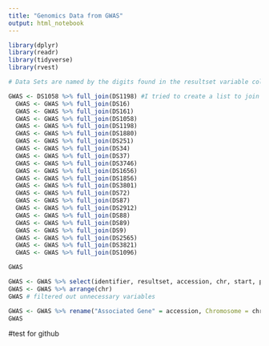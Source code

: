 ```yaml
---
title: "Genomics Data from GWAS"
output: html_notebook
---
```

```r
library(dplyr)
library(readr)
library(tidyverse)
library(rvest)
```

```r
# Data Sets are named by the digits found in the resultset variable column as they are all in the association HGVRS

GWAS <- DS1058 %>% full_join(DS1198) #I tried to create a list to join all at once instead of this                                        format but could not get the join to work with all the                                              variables I wanted
  GWAS <- GWAS %>% full_join(DS16)
  GWAS <- GWAS %>% full_join(DS161)
  GWAS <- GWAS %>% full_join(DS1058)
  GWAS <- GWAS %>% full_join(DS1198)
  GWAS <- GWAS %>% full_join(DS1880)
  GWAS <- GWAS %>% full_join(DS251)
  GWAS <- GWAS %>% full_join(DS34)
  GWAS <- GWAS %>% full_join(DS37)
  GWAS <- GWAS %>% full_join(DS3746)
  GWAS <- GWAS %>% full_join(DS1656)
  GWAS <- GWAS %>% full_join(DS1856)
  GWAS <- GWAS %>% full_join(DS3801)
  GWAS <- GWAS %>% full_join(DS72)
  GWAS <- GWAS %>% full_join(DS87)
  GWAS <- GWAS %>% full_join(DS2912)
  GWAS <- GWAS %>% full_join(DS88)
  GWAS <- GWAS %>% full_join(DS89)
  GWAS <- GWAS %>% full_join(DS9)
  GWAS <- GWAS %>% full_join(DS2565)
  GWAS <- GWAS %>% full_join(DS3821)
  GWAS <- GWAS %>% full_join(DS1096)

GWAS
```

```r
GWAS <- GWAS %>% select(identifier, resultset, accession, chr, start, pvalue, neglog_pvalue)
GWAS <- GWAS %>% arrange(chr)
GWAS # filtered out unnecessary variables
```

```r
GWAS <- GWAS %>% rename("Associated Gene" = accession, Chromosome = chr, "Start Position" = start)
GWAS

```


#test for github




